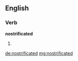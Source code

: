 ==English==

===Verb===
'''nostrificated'''

# {{past of|[[nostrificate]]}}

[[de:nostrificated]]
[[mg:nostrificated]]